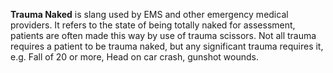 '''Trauma Naked''' is slang used by EMS and other emergency medical providers. It refers to the state of being totally naked for assessment, patients are often made this way by use of trauma scissors. Not all trauma requires a patient to be trauma naked, but any significant trauma requires it, e.g. Fall of 20 or more, Head on car crash, gunshot wounds.


{{stub}}